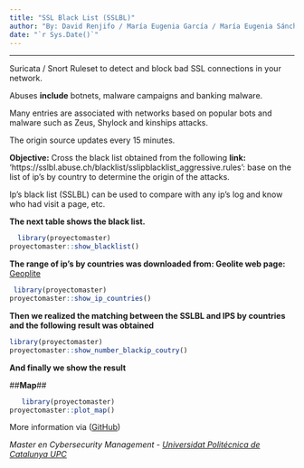 ```yaml
---
title: "SSL Black List (SSLBL)"
author: "By: David Renjifo / María Eugenia García / María Eugenia Sánchez"
date: "`r Sys.Date()`"
---
```

***

Suricata / Snort Ruleset to detect and block bad SSL connections in your network.

Abuses **include** botnets, malware campaigns and banking malware.

Many entries are associated with networks based on popular bots and malware such as Zeus, Shylock and kinships attacks.

The origin source updates every 15 minutes.

**Objective:** Cross the black list obtained from the following **link:** 'https://sslbl.abuse.ch/blacklist/sslipblacklist_aggressive.rules': base on the list of ip's by country to determine the origin of the attacks.

Ip's black list (SSLBL) can be used to compare with any ip's log and know who had visit a page, etc.

**The next table shows the black list.**


```r
  library(proyectomaster)
proyectomaster::show_blacklist()
```


**The range of ip's by countries was downloaded from: Geolite web page:** [Geoplite]('http://geolite.maxmind.com/download/geoip/database/GeoIPCountryCSV.zip')

```r
 library(proyectomaster)
proyectomaster::show_ip_countries()
```
**Then we realized the matching between the SSLBL and IPS by countries and the following result was obtained**

```r
library(proyectomaster)
proyectomaster::show_number_blackip_coutry()
```


**And finally we show the result**

##**Map**##

```r
   library(proyectomaster)
proyectomaster::plot_map()
```

More information via ([GitHub](https://github.com/MARIU16/proyecto_master))

*Master en Cybersecurity Management - [Universidat Politécnica de Catalunya UPC](https://www.upc.edu/?set_language=es)*

